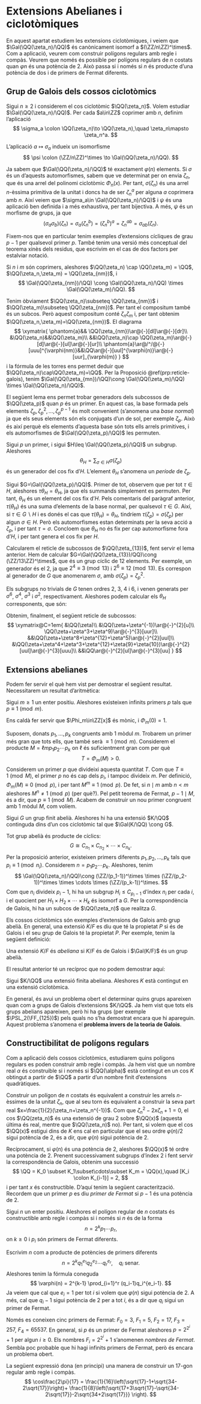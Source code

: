 # Extensions Abelianes i ciclotòmiques

En aquest apartat estudiem les extensions ciclotòmiques, i veiem que $\Gal(\QQ(\zeta_n)/\QQ)$
és canònicament isomorf a $(\ZZ/n\ZZ)^\times$. Com a aplicació, veurem com construir
polígons regulars amb regle i compàs. Veurem que només és possible per polígons regulars
de $n$ costats quan $\varphi{n}$ és una potència de $2$. Això passa si i només si $n$ és producte
d'una potència de dos i de primers de Fermat diferents.

## Grup de Galois dels cossos ciclotòmics

Sigui $n\geq 2$ i considerem el cos ciclotòmic $\QQ(\zeta_n)$. Volem estudiar $\Gal(\QQ(\zeta_n)/\QQ)$.
Per cada $a\in\ZZ$ coprimer amb $n$, definim l'aplicació
$$
\sigma_a \colon \QQ(\zeta_n)\to \QQ(\zeta_n),\quad \zeta_n\mapsto \zeta_n^a.
$$

::: {.theorem}
L'aplicació $a \mapsto \sigma_a$ indueix un isomorfisme
$$
\psi \colon (\ZZ/n\ZZ)^\times \to \Gal(\QQ(\zeta_n)/\QQ).
$$
:::
::: {.proof}
Ja sabem que $\Gal(\QQ(\zeta_n)/\QQ)$ té exactament $\varphi(n)$ elements. Si $\sigma$ és un
d'aquests automorfismes, sabem que ve determinat per on envia $\zeta_n$, que és una arrel
del polinomi ciclotòmic $\Phi_n(x)$. Per tant, $\sigma(\zeta_n)$ és una arrel $n$-èssima primitiva
de la unitat i doncs ha de ser $\zeta_n^a$ per alguna $a$ coprimera amb $n$. Així veiem que
$\sigma_a\in \Gal(\QQ(\zeta_n)/\QQ)$ i $\psi$ és una aplicació ben definida i a més exhaustiva, per
tant bijectiva. A més, $\psi$ és un morfisme de grups, ja que
$$
(\sigma_a\sigma_b)(\zeta_n) = \sigma_a(\zeta_n^b) = (\zeta_n^b)^a = \zeta_n^{ab} = \sigma_{ab}(\zeta_n).
$$
:::

Fixem-nos que en particular tenim exemples d'extensions cícliques de grau $p-1$ per qualsevol primer $p$.
També tenim una versió més conceptual del teorema xinès dels residus, que escrivim en el cas de dos factors
per estalviar notació.

::: {.proposition}
Si $n$ i $m$ són coprimers, aleshores $\QQ(\zeta_n) \cap \QQ(\zeta_m) = \QQ$, $\QQ(\zeta_n,\zeta_m) = \QQ(\zeta_{nm})$, i
$$
\Gal(\QQ(\zeta_{nm})/\QQ) \cong \Gal(\QQ(\zeta_n)/\QQ) \times \Gal(\QQ(\zeta_m)/\QQ).
$$
:::
::: {.proof}
Tenim òbviament $\QQ(\zeta_n)\subseteq \QQ(\zeta_{nm})$ i $\QQ(\zeta_m)\subseteq \QQ(\zeta_{nm})$. Per tant el compositum també és un subcos.
Però aquest compositum conté $\zeta_n\zeta_m$ i, per tant obtenim $\QQ(\zeta_n,\zeta_m)=\QQ(\zeta_{nm})$. El diagrama
$$
\xymatrix{
  \phantom{a}&& \QQ(\zeta_{nm})\ar@{-}[dl]\ar@{-}[dr]\\
  &\QQ(\zeta_n)&&\QQ(\zeta_m)\\
  &&\QQ(\zeta_n)\cap \QQ(\zeta_m)\ar@{-}[d]\ar@{-}[ul]\ar@{-}[ur]\\
  \phantom{a}\ar@/^/@{-}[uuu]^{\varphi(nm)}&&\QQ\ar@{-}[uul]^{\varphi(n)}\ar@{-}[uur]_{\varphi(m)}
}
$$
i la fórmula de les torres ens permet deduir que $\QQ(\zeta_n)\cap\QQ(\zeta_m)=\QQ$. Per la Proposició \@ref(prp:reticle-galois), tenim
$\Gal(\QQ(\zeta_{mn})/\QQ)\cong \Gal(\QQ(\zeta_m)/\QQ) \times \Gal(\QQ(\zeta_n)/\QQ)$.
:::

El següent lema ens permet trobar generadors dels subcossos de $\QQ(\zeta_p)$ quan $p$ és un primer. En aquest cas,
la base formada pels elements $\zeta_p,\zeta_p^2,\ldots, \zeta_p^{p-1}$ és molt convenient (s'anomena una *base normal*)
ja que els seus elements són els conjugats d'un de sol, per exemple $\zeta_p$. Això és així perquè els elements
d'aquesta base són tots ells arrels primitives, i els automorfismes de $\Gal(\QQ(\zeta_p)/\QQ)$ les permuten.

::: {.lemma}
Sigui $p$ un primer, i sigui $H\leq \Gal(\QQ(\zeta_p)/\QQ)$ un subgrup. Aleshores
$$
\theta_H=\sum_{\sigma \in H} \sigma(\zeta_p)
$$
és un generador del cos fix d'$H$. L'element $\theta_H$ s'anomena un *període* de $\zeta_p$.
:::
::: {.proof}
Sigui $G=\Gal(\QQ(\zeta_p)/\QQ)$. Primer de tot, observem que per tot $\tau\in H$, aleshores $\tau\theta_H=\theta_H$, ja que els
summands simplement es permuten. Per tant, $\theta_H$ és un element del cos fix d'$H$. Pels comentaris
del paràgraf anterior, $\tau(\theta_H)$ és una suma d'elements de la base normal, per qualsevol $\tau\in G$. Així,
si $\tau\in G\smallsetminus H$ i es donés el cas que $\tau(\theta_H)=\theta_H$, tindríem $\tau(\zeta_p)=\sigma(\zeta_p)$
per algun $\sigma\in H$. Però els automorfismes estan determinats per la seva acció a $\zeta_p$, i per tant $\tau=\sigma$. Concloem
que $\theta_H$ no és fix per cap automorfisme fora d'$H$, i per tant genera el cos fix per $H$.
:::

::: {.example}
Calcularem el reticle de subcossos de $\QQ(\zeta_{13})$, fent servir el lema anterior. Hem de calcular $G=\Gal(\QQ(\zeta_{13})/QQ)\cong (\ZZ/13\ZZ)^\times$,
que és un grup cíclic de $12$ elements. Per exemple, un generador és el $2$, ja que $2^4\equiv 3 \pmod{13}$ i $2^6\equiv 12\pmod{13}$. Es correspon
al generador de $G$ que anomenarem $\sigma$, amb $\sigma(\zeta_p)=\zeta_p^2$.

Els subgrups no trivials de $G$ tenen ordres $2$, $3$, $4$ i $6$, i venen generats per $\sigma^6$, $\sigma^4$, $\sigma^3$ i $\sigma^2$, respectivament.
Aleshores podem calcular els $\theta_H$ corresponents, que són:
\begin{align*}
\zeta+\sigma^6(\zeta)&=\zeta+\zeta^{2^6} = \zeta+\zeta^{-1}\\
\zeta+\sigma^4(\zeta)+\sigma^8(\zeta) &=\zeta+\zeta^3+\zeta^9\\
\zeta+\sigma^3(\zeta)+\sigma^6(\zeta)+\sigma^9(\zeta) = \zeta+\zeta^8+\zeta^{12}+\zeta^5\\
\zeta+\sigma^2(\zeta)+\sigma^4(\zeta)+\sigma^6(\zeta)+\sigma^8(\zeta)+\sigma^{10}(\zeta)&=\zeta+\zeta^4+\zeta^3+\zeta^{12}+\zeta{9}+\zeta{10}.
\end{align*}

Obtenim, finalment, el següent reticle de subcossos:
$$
\xymatrix@C=1em{
  &\QQ(\zeta)\\
  &\QQ(\zeta+\zeta^{-1})\ar@{-}^{2}[u]\\
\QQ(\zeta+\zeta^3+\zeta^9)\ar@{-}^{3}[uur]\\
&&\QQ(\zeta+\zeta^8+\zeta^{12}+\zeta^5)\ar@{-}^{2}[uul]\\
&\QQ(\zeta+\zeta^4+\zeta^3+\zeta^{12}+\zeta{9}+\zeta{10})\ar@{-}^{2}[uul]\ar@{-}^{3}[uuu]\\
&&\QQ\ar@{-}^{2}[ul]\ar@{-}^{3}[uu]
}
$$
:::


## Extensions abelianes

Podem fer servir el què hem vist per demostrar el següent resultat. Necessitarem un resultat d'aritmètica:

::: {.proposition}
Sigui $m\geq 1$ un enter positiu. Aleshores existeixen infinits primers $p$ tals que $p \equiv 1\pmod{m}$.
:::
::: {.proof}
Ens caldà fer servir que $\Phi_m\in\ZZ[x]$ és mònic, i $\Phi_m(0) = 1$.

Suposem, donats $p_1,\ldots,p_k$ congruents amb $1$ mòdul $m$. Trobarem un primer més gran que tots ells, que
també serà $\equiv 1 \pmod{m}$. Considerem el
producte $M = \ell mp_1p_2\cdots p_k$ on $\ell$ és suficientment gran com per què
$$
T = \Phi_m(M) > 0.
$$
Considerem un primer $p$ que divideixi aquesta quantitat $T$. Com que $T\equiv 1 \pmod M$, el primer $p$ no
és cap dels $p_i$, i tampoc divideix $m$. Per definició, $\Phi_m(M)\equiv 0\pmod p$, i per tant $M^m \equiv 1 \pmod p$.
De fet, si $n\mid m$ amb $n < m$ aleshores $M^n\neq 1 \pmod p$ (per què?). Pel petit teorema de Fermat, $p-1 \mid M$, és
a dir, que $p\equiv 1\pmod{M}$. Acabem de construir un nou primer congruent amb $1$ mòdul $M$, com volíem.
:::

::: {.theorem name="realització de grups abelians"}
Sigui $G$ un grup finit abelià. Aleshores hi ha una extensió $K/\QQ$ continguda dins d'un cos ciclotòmic
tal que $\Gal(K/\QQ) \cong G$.
:::
::: {.proof}
Tot grup abelià és producte de cíclics:
$$
G \cong C_{n_1}\times C_{n_2}\times\cdots\times C_{n_k}.
$$
Per la proposició anterior, existeixen primers diferents $p_1, p_2, \ldots,p_k$ tals que $p_i\equiv 1\pmod{n_i}$.
Considerem $n=p_1p_2\cdots p_k$. Aleshores, tenim
$$
\Gal(\QQ(\zeta_n)/\QQ)\cong (\ZZ/(p_1-1))^\times \times (\ZZ/(p_2-1))^\times \times \cdots \times (\ZZ/(p_k-1))^\times.
$$
Com que $n_i$ divideix $p_i-1$, hi ha un subgrup $H_i\leq C_{p_i-1}$ d'índex $n_i$ per cada $i$, i el quocient
per $H_1\times H_2\times\cdots\times H_k$ és isomorf a $G$. Per la correspondència de Galois, hi ha un subcos
de $\QQ(\zeta_n)$ que realitza $G$.
:::

Els cossos ciclotòmics són exemples d'extensions de Galois amb grup abelià. En general, una
extensió $K/F$ es diu que té la propietat $P$ si és de Galois i el seu grup de Galois té la propietat $P$.
Per exemple, tenim la següent definició:

::: {.definition name="extensió abeliana"}
Una extensió $K/F$ és *abeliana* si $K/F$ és de Galois i $\Gal(K/F)$ és un grup abelià.
:::

El resultat anterior té un recíproc que no podem demostrar aquí:

::: {.theorem name="Kronecker-Weber"}
Sigui $K/\QQ$ una extensió finita abeliana. Aleshores $K$ està contingut en una extensió ciclotòmica.
:::

En general, és avui un problema obert el determinar quins grups apareixen quan com a grups de Galois d'extensions
$K/\QQ$. Ja hem vist que tots els grups abelians apareixen, però hi ha grups (per exemple $\PSL_2(\FF_{125})$) pels
quals no s'ha demostrat encara que hi apareguin. Aquest problema s'anomena el **problema invers de la teoria de Galois**.

## Constructibilitat de polígons regulars

Com a aplicació dels cossos ciclotòmics, estudiarem quins polígons regulars es poden construir amb regle i compàs.
Ja hem vist que un nombre real $\alpha$ és construible si i només si $\QQ(\alpha)$ està contingut en un cos $K$
obtingut a partir de $\QQ$ a partir d'un nombre finit d'extensions quadràtiques.

Construir un polígon de $n$ costats és equivalent a construir les arrels $n$-èssimes de la unitat $\zeta_n$, que al
seu torn és equivalent a construir la seva part real $x=\frac{1}{2}(\zeta_n+\zeta_n^{-1})$. Com que
$\zeta_n^2 - 2 x \zeta_n + 1=0$, el cos $\QQ(zeta_n)$ és una extensió de grau $2$ sobre $\QQ(x)$ (aquesta última és real,
mentre que $\QQ(\zeta_n)$ no). Per tant, si volem que el cos $\QQ(x)$ estigui dins de $K$ ens cal en particular que
el seu ordre $\varphi(n)/2$ sigui potència de $2$, és a dir, que $\varphi(n)$ sigui potència de $2$.

Recíprocament, si $\varphi(n)$ és una potència de $2$, aleshores $\QQ(x)$ té ordre una potència de $2$. Prenent
successivament subgrups d'índex $2$ i fent servir la correspondència de Galois, obtenim una successió
$$
\QQ = K_0 \subset K_1\subset\cdots\subset K_m = \QQ(x),\quad [K_i \colon K_{i-1}] = 2,
$$
i per tant $x$ és constructible. D'aquí tenim la següent caracterització. Recordem que un primer $p$ es
diu *primer de Fermat* si $p-1$ és una potència de $2$.

::: {.theorem name="construcció de polígons regulars"}
Sigui $n$ un enter positiu. Aleshores el polígon regular de $n$ costats és constructible
amb regle i compàs si i només si $n$ és de la forma
$$
n = 2^k p_1 \cdots p_r,
$$
on $k\geq 0$ i $p_i$ són primers de Fermat diferents.
:::
::: {.proof}
Escrivim $n$ com a producte de potències de primers diferents
$$
n=2^{k}q_1^{e_1} q_2^{e_2}\cdots q_r^{e_r}, \quad q_i \text{ senar.}
$$
Aleshores tenim la fórmula coneguda
$$
\varphi(n) = 2^{k-1} \prod_{i=1}^r (q_i-1)q_i^{e_i-1}.
$$
Ja veiem que cal que $e_i=1$ per tot $i$ si volem que $\varphi(n)$ sigui potència de $2$. A més, cal
que $q_i-1$ sigui potència de $2$ per a tot $i$, és a dir que $q_i$ sigui un primer de Fermat.
:::

Només es coneixen cinc primers de Fermat: $F_0=3$, $F_1=5$, $F_2=17$, $F_3=257$, $F_4=65537$. En general,
si $p$ és un primer de Fermat aleshores $p=2^{2^i}+1$ per algun $i\geq 0$. Els nombres $F_i=2^{2^i} +1$ s'anomenen
*nombres de Fermat*. Sembla poc probable que hi hagi infinits primers de Fermat, però és encara un problema obert.

La següent expressió dona (en principi) una manera de construir un $17$-gon regular amb regle i compàs.
$$
\cos\frac{2\pi}{17} = \frac{1}{16}\left(\sqrt{17}-1+\sqrt{34-2\sqrt{17}}\right)+ \frac{1}{8}\left(\sqrt{17+3\sqrt{17}-\sqrt{34-2\sqrt{17}}-2\sqrt{34+2\sqrt{17}}} \right).
$$
